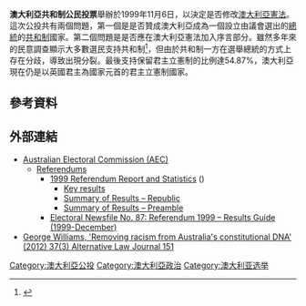 {{Expand language|1=en|time=2022-02-27T09:54:31+00:00}}
{{noteTA
|G1=Country
}}

'''澳大利亞共和制公民投票'''舉辦於1999年11月6日，以決定是否修改[[澳大利亞憲法|澳大利亞憲法]]。這次公投共有兩個問題，第一個是是否贊成澳大利亞成為一個設立由議會選出的[[總統|總統]]的[[共和制|共和制]]國家。第二個問題是是否應在澳大利亞憲法加入序言部分。雖然多年來的民意調查顯示大多數選民支持共和制<ref>{{Cite web|url=http://www.newspoll.com.au/image_uploads/0103%20republic.pdf| title=Newspoll: January 2007 republic poll (PDF)| access-date=2011-02-18 |url-status=dead |archive-url=https://web.archive.org/web/20070927050613/http://www.newspoll.com.au/image_uploads/0103%20republic.pdf |archive-date=2007-09-27|language=en}}</ref>，但由於共和制一方在選舉總統的方式上存在分歧，導致出現分裂。最後支持保留君主立憲制的比例達54.87%，澳大利亞現在仍是以英國君主為國家元首的君主立憲制國家。

==參考資料==
{{Reflist}}

==外部連結==
*[http://www.aec.gov.au/index.htm Australian Electoral Commission (AEC)] {{Wayback|url=http://www.aec.gov.au/index.htm |date=20210414135042 }}{{en icon}}
**[http://www.aec.gov.au/Elections/referendums/index.htm Referendums] {{Wayback|url=http://www.aec.gov.au/Elections/referendums/index.htm |date=20210310055149 }}
***[http://www.aec.gov.au/Elections/referendums/1999_Referendum_Reports_Statistics/index.htm 1999 Referendum Report and Statistics] {{Wayback|url=http://www.aec.gov.au/Elections/referendums/1999_Referendum_Reports_Statistics/index.htm |date=20210414184943 }} ({{ISBN|0-642-51870-X}})
****[http://www.aec.gov.au/Elections/referendums/1999_Referendum_Reports_Statistics/Key_Results.htm Key results] {{WebCite|url=https://www.webcitation.org/659deccrN?url=http://www.aec.gov.au/Elections/referendums/1999_Referendum_Reports_Statistics/Key_Results.htm |date=20120202152358 |dateformat=iso }}
****[http://www.aec.gov.au/Elections/referendums/1999_Referendum_Reports_Statistics/summary_republic.htm Summary of Results – Republic] {{Wayback|url=http://www.aec.gov.au/Elections/referendums/1999_Referendum_Reports_Statistics/summary_republic.htm |date=20210414133831 }}
****[http://www.aec.gov.au/Elections/referendums/1999_Referendum_Reports_Statistics/summary_preamble.htm Summary of Results – Preamble] {{Wayback|url=http://www.aec.gov.au/Elections/referendums/1999_Referendum_Reports_Statistics/summary_preamble.htm |date=20210414101919 }}
***[http://www.aec.gov.au/About_AEC/Publications/Newsfiles/1999/No_87.htm Electoral Newsfile No. 87: Referendum 1999 – Results Guide (1999-December)] {{Wayback|url=http://www.aec.gov.au/About_AEC/Publications/Newsfiles/1999/No_87.htm |date=20210414101906 }}
*[http://www.altlj.org/publications/back-issues/2012-vol-37/product/762-removing-racism-from-australias-constitutional-dna/category_pathway-108 George Williams, 'Removing racism from Australia's constitutional DNA' (2012) 37(3) Alternative Law Journal 151] {{Wayback|url=http://www.altlj.org/publications/back-issues/2012-vol-37/product/762-removing-racism-from-australias-constitutional-dna/category_pathway-108 |date=20210414133833 }}{{en icon}}

{{澳洲選舉}}
[[Category:澳大利亞公投|Category:澳大利亞公投]]
[[Category:澳大利亞政治|Category:澳大利亞政治]]
[[Category:澳大利亚选举|Category:澳大利亚选举]]